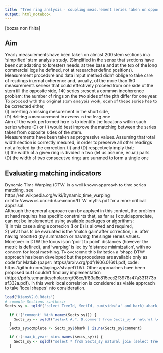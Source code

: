```yaml
---
title: "Tree ring analysis - coupling measurement series taken on opposite sides of the pith that differ for one ring"
output: html_notebook
---
```

[bozza non finita]

## Aim
Yearly measurements have been taken on almost 200 stem sections in a 'simplified' stem analysis study. (Simplified in the sense that sections have been cut adapting to foresters needs, at tree base and at the top of the long commercial logs he defined, not at researcher defind positions).
Measurement procedure and data imput method didn't oblige to take care of readings internal coherence and, acually, of the more than 150 measurements seriese that could effectively proceed from one side of the stem till the opposite side, 140 series present a common incoherence problem: the number of rings on the two sides of the pith differ for one year.  
To proceed with the original stem analysis work, ecah of these series has to be corrected either,  
(I) inserting a missing mesurement in the short side,  
(D) deliting a measurement in excess in the long one.  
Aim of the work performed here is to identify the locations within such series where (D) or (I) would best improve the matching between the series taken from opposite sides of the stem.  
Measurements have been taken as progressive values. Assuming that total width section is correctly mesured, in order to preserve all other readings not affected by the correction, (I) and (D) respectvely imply that:  
(I) the width of a given ring is divided in two (let us assume, equal) parts  
(D) the width of two consecutive rings are summed to form a single one  

## Evaluating matching indicators
Dynamic Time Warping (DTW) is a well known approach to time series matching, see  
https://en.wikipedia.org/wiki/Dynamic_time_warping  
or http://www.cs.ucr.edu/~eamonn/DTW_myths.pdf for a more critical appraisal.  
Although the general approach can be applyed in this context, the problem at hand requires has specific constraints that, as far as I could appreciate, can not be implemented using available packages or algorithms:  
1) in this case a single correcion (I or D) is allowed and required,  
2) what has to be evaluated is the 'match gain' after correction, i.e. after having modified (by summation or halving) the single series values.  
Moreover in DTW the focus is on 'point to point' distances (however the metric is defined), and 'warping' is led by 'distance minimization', with no concern for local matching. To overcome this limitation a 'shape DTW' approach has been developed but the procedures are available only as code for Matlab (paper: https://arxiv.org/pdf/1606.01601.pdf, code: https://github.com/jiapingz/shapeDTW). Other approaches have been proposed but I couldn't find any implementation (https://pdfs.semanticscholar.org/98cc/ff83a8c815eed2f3978a47a331373baf332a.pdf).
In this work local correlation is considered as viable approach to take 'local shapes' into consideration.  


```r
load("DiamsV2.0.Rdata")
# compute Sections synthesis
Sects_sy <- sqldf("select TreeId, SectId, sum(side='a' and bark) abark, sum(side='a' and not bark) nam, sum(side='b' and not bark) nbm, sum(side='b' and bark) bbark, count(*) as nm from Diams group by TreeId, SectId order by TreeId, SectId")

  if (!('comment' %in% names(Sects_sy))) {
    Sects_sy <- sqldf("select A.*, B.comment from Sects_sy A natural left join Sects B")
  }
  Sects_sy$complete <- Sects_sy$bbark | is.na(Sects_sy$comment)

  if (!('max_b_year' %in% names(Sects_sy))) {
    Sects_sy <- sqldf("select * from Sects_sy natural join (select TreeId, SectId, max(year) max_b_year from (select * from Diams where side='b') group by TreeId, SectId)")
  }

```



